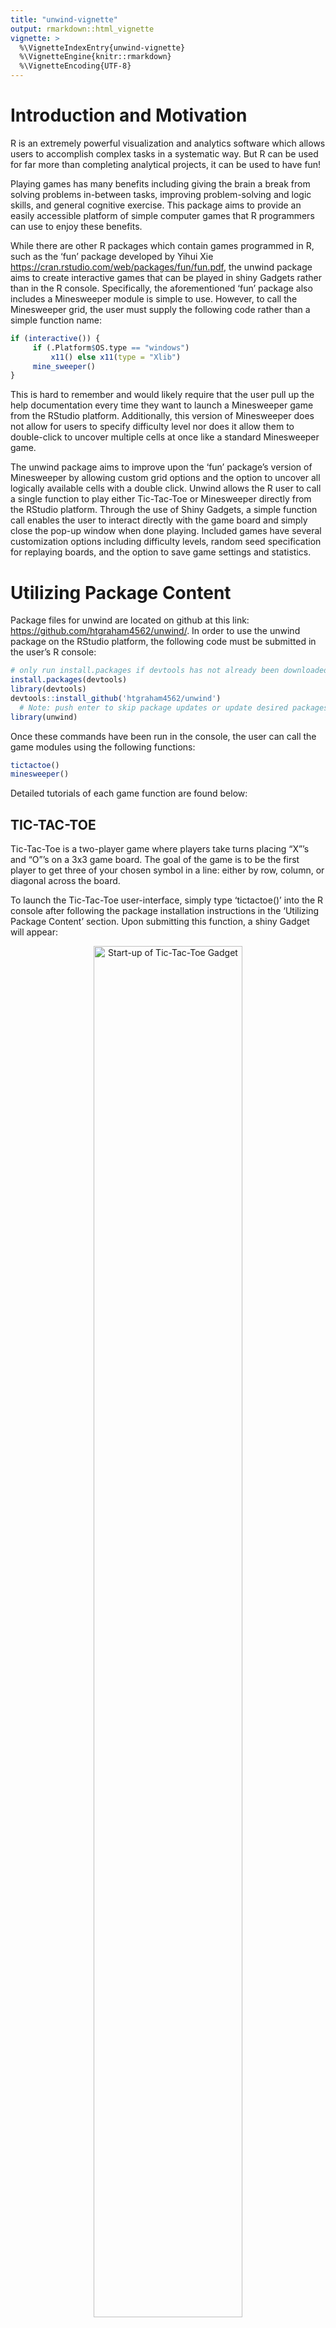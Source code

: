 ---
title: "unwind-vignette"
output: rmarkdown::html_vignette
vignette: >
  %\VignetteIndexEntry{unwind-vignette}
  %\VignetteEngine{knitr::rmarkdown}
  %\VignetteEncoding{UTF-8}
---

# Introduction and Motivation 

R is an extremely powerful visualization and analytics software which allows users to accomplish complex tasks in a systematic way. But R can be used for far more than completing analytical projects, it can be used to have fun!  

Playing games has many benefits including giving the brain a break from solving problems in-between tasks, improving problem-solving and logic skills, and general cognitive exercise. This package aims to provide an easily accessible platform of simple computer games that R programmers can use to enjoy these benefits.   
      

While there are other R packages which contain games programmed in R, such as the 'fun' package developed by Yihui Xie <https://cran.rstudio.com/web/packages/fun/fun.pdf>, the unwind package aims to create interactive games that can be played in shiny Gadgets rather than in the R console. Specifically, the aforementioned 'fun' package also includes a Minesweeper module is simple to use. However, to call the Minesweeper grid, the user must supply the following code rather than a simple function name:   

```{r, include = T, eval = F}
if (interactive()) {
     if (.Platform$OS.type == "windows")
         x11() else x11(type = "Xlib")
     mine_sweeper()
}
```

This is hard to remember and would likely require that the user pull up the help documentation every time they want to launch a Minesweeper game from the RStudio platform. Additionally, this version of Minesweeper does not allow for users to specify difficulty level nor does it allow them to double-click to uncover multiple cells at once like a standard Minesweeper game.  

The unwind package aims to improve upon the 'fun' package's version of Minesweeper by allowing custom grid options and the option to uncover all logically available cells with a double click. Unwind allows the R user to call a single function to play either Tic-Tac-Toe or Minesweeper directly from the RStudio platform. Through the use of Shiny Gadgets, a simple function call enables the user to interact directly with the game board and simply close the pop-up window when done playing. Included games have several customization options including difficulty levels, random seed specification for replaying boards, and the option to save game settings and statistics.  

# Utilizing Package Content

Package files for unwind are located on github at this link: <https://github.com/htgraham4562/unwind/>. In order to use the unwind package on the RStudio platform, the following code must be submitted in the user's R console:  

```{r, include = T, eval = F}
# only run install.packages if devtools has not already been downloaded
install.packages(devtools)
library(devtools)
devtools::install_github('htgraham4562/unwind')
  # Note: push enter to skip package updates or update desired packages  
library(unwind)
```

Once these commands have been run in the console, the user can call the game modules using the following functions:  

```{r, include = T, eval = F}
tictactoe()
minesweeper()
```

Detailed tutorials of each game function are found below:  

## TIC-TAC-TOE   

Tic-Tac-Toe is a two-player game where players take turns placing "X"'s and "O"'s on a 3x3 game board. The goal of the game is to be the first player to get three of your chosen symbol in a line: either by row, column, or diagonal across the board.   

To launch the Tic-Tac-Toe user-interface, simply type 'tictactoe()' into the R console after following the package installation instructions in the 'Utilizing Package Content' section. Upon submitting this function, a shiny Gadget will appear:  

<center>![Start-up of Tic-Tac-Toe Gadget](images/ttt1.png){#id .class width=75%}</center>   

Several game options are detailed in bottom half of the pop-up window. Here a user is able to select which type of Tic-Tac-Toe game they would like to begin playing. The main choice for this module is whether the user would like to start a one-player (default) or two-player game of Tic-Tac-Toe. Further customization options and tutorials for one and two-player games are discussed in the following subsections.   

When a user has decided they are done playing games of Tic-Tac-Toe, they are able to close the pop-up window using the 'x' button in the top right-hand corner of the Gadget. 

<center>![Closing the Tic-Tac-Toe Gadget](images/ttt2.png){#id .class width=75%}</center>   

Once the gadget has been closed, a message will appear in the user's console which reads:

*Your game log is saved as a dataframe in the global environment named 'gamelog_ttt'.  
To save your next game(s) to this log, supply the log object as the argument to the tictactoe function on startup.  
Come back to unwind soon!*   

In fact, if the user checks their global environment, they will see an object named 'gamelog_ttt' which details all completed games of Tic-Tac-Toe that were played in the prior session. The user can then save this object under a different name or write it to an external file.  

It is recommended to supply the game-log object as an argument to the start-up function the next time the user decides to play. For example, if the user did not re-name the game-log object and it still exists in the global environment, 'tictactoe(gamelog_ttt)' will start a new session of Tic-Tac-Toe in which new games will be appended to the existing game-log.  

Supplying a re-named game-log is also acceptable. For example, if the user desires to save the original game-log to a custom named object and then use it as the log for the next round of Tic-Tac-Toe, this is acceptable:  

```{r, include = T, eval = F}
custom_log_name <- gamelog_ttt
tictactoe(custom_log_name)
```

An example Tic-Tac-Toe game log is shown below.  

<center>![Example Tic-Tac-Toe Game Log](images/ttt3.png){#id .class width=75%}</center>  

 Column meanings are as follows:   
 
 * StartTime: Date and time the game was initialized (ie. when the "START GAME" button was pressed)  
 * GameType: Description of game type, either 'Two Player' or 'One Player' with selected difficulty level appended   
 * RandSeed: For one player games, the random seed that controls the computer's moves, this can be user specified if desired. For two player games, 'Not Applicable'.  
 * GameResult: Outcome of the game. For one player games, 'Win', 'Loss', or 'Draw'. For two player games, indicates which player won or 'Draw'.  
 * GameTime: Time to game completion using StartTime as the reference start time  
 * NumMoves_X: Number of moves "X" player played  
 * NumMoves_O: Number of moves "O" player played  
 
If a user tries to supply a dataframe that does not have all 7 columns detailed above, the app will continue to run but display this message:  
  
*Warning: User-supplied game log does not contain all necessary columns.  
User-supplied game log will be ignored and a new game log will be started.*   

The user-supplied game-log will be ignored and no information from the supplied dataframe will appear in the log output upon closing the Gadget.  

Alternatively, if the user tries to supply a dataframe which has additional columns included, the app will continue to run but display this message:  

*Warning: User-supplied game log contains more columns than expected.
Additional columns will be removed from game log.*  

The returned game-log upon closing the Gadget will not contain the extra columns but will contain all rows in the original game-log supplied by the user in addition to any additional games played during the session.    

### Two Player Game  

To play a two-player game of Tic-Tac-Toe, first launch the shiny Gadget as described above. Then follow the steps below:   

1. Toggle the "Game Type" switch button to indicate "Two Players"  
2. Push "START GAME"    
3. Player 1 clicks anywhere on the grid that pops up to make their first move    
4. Player 2 clicks on any blank space on the grid to make their first move   
5. Players continue to place moves until either one player wins or the game ends in a draw  

<center>![Steps for Two-Player Game](images/ttt4.png){#id .class width=75%}</center>  

Upon starting a new game, the timer shown in the bottom left corner will start to count up by seconds, indicating how long the game takes to complete. In addition, the seed value used for the computer's moves is also shown. This value is the truncated integer of the current system time.  

The grid always indicates which player is currently expected to make a play. When the game has completed, the playing grid will disappear, the timer shown in the bottom corner will say 'NA', and a dialog box will appear which details the outcome of the game. It will say one of the following messages:  

*Tic-Tac-Toe, three-in-a-row! Player 1 has won the game!*   

*Tic-Tac-Toe, three-in-a-row! Player 2 has won the game!*  

*The game has completed without a winner.*   

If a new two-player game is desired, click 'START GAME' again and follow the same process. However, if the user wants to play a one-player game, toggle the "Game Type" switch to "One Player" and follow the tutorial outlined in the following "One Player Game" section below.  

### One Player Game   

There are many more game initialization specifications for a one-player game of Tic-Tac-Toe. The basic steps to launch a new game are as follows:  

1. Toggle "Game Type" switch to "One Player"
2. Decide if you want to play first or second. Toggle the "Play Symbol" switch to reflect your choice noting that X's always go first.
  + If "O (2nd)" is selected, upon starting the game an 'X' will appear in the grid to reflect the computer's first move.
3. Select a difficulty level using the radio buttons which say "Easy", "Normal", or "Hard"
  + "Easy" will tell the computer to randomly choose a cell on the grid which is least likely to block the player's win or result in the computer's win.
  + "Normal" will tell the computer to choose a move completely at random.
  + "Hard" will have the computer prioritize winning the game, blocking the user's win, and picking the next best move in that order.
4. Specify a seed value if desired. This feature is most helpful for de-bugging, it is recommended to leave this field blank for most users.
5. Click "START GAME"
6. Begin playing by clicking on any free cell in the grid to make a move.
  + After every move made by the user, a computer move will also appear and the user can then continue to make the next desired move.  
  
<center>![Steps for Two-Player Game](images/ttt5.png){#id .class width=75%}</center>  

Upon starting a new game, the timer shown in the bottom left corner will start to count up by seconds, indicating how long the game takes to complete. In addition, the seed value used for the computer's moves is also shown. This value is the truncated integer of the current system time.  

After every user-supplied move, the grid will update for both the user and the computer. The grid will continue to update until the game ends in a win for either the user or computer or a draw. When the game has completed, the playing grid will disappear, the timer shown in the bottom corner will say 'NA', and a dialog box will appear which details the outcome of the game. It will say one of the following messages:  

*Tic-Tac-Toe, three-in-a-row! You've won the game!*   

*Oh No! You've lost the game!*  

*The game has completed without a winner.*   

If a new two-player game is desired, modify the user inputs as desired as detailed in steps 2-4 above, click 'START GAME' and follow the same game-play process. However, if the user wants to play a two-player game, toggle the "Game Type" switch to "Two Players" and follow the tutorial outlined in the following "Two Player Game" section above.    

## Minesweeper   

Minesweeper is a popular logic puzzle which used to come pre-installed on Windows operating systems. The Minesweeper game board is a grid the size of which is determined by difficulty level, where a random selection of cells in the grid are predetermined to hold mines. The number of mines in a grid is also determined by difficulty level. The remaining cells are labeled with the number of mines surrounding it. The goal of the game is to uncover all cells which do not contain a mine. If the user uncovers a cell which contains a mine, the game is lost.   

To launch the Minesweeper user-interface, simply type 'minesweeper()' into the R console after following the package installation instructions in the 'Utilizing Package Content' section. Upon submitting this function, a shiny Gadget will appear:  

<center>![Start-up of Minesweeper Gadget](images/mine1.png){#id .class width=75%}</center>   

Game options are detailed in bottom half of the pop-up window. Here a user is able to select a difficulty level they would like to begin playing. The main choice for this module is whether the user would like to start a pre-determined difficulty or a custom difficulty option of minesweeper. Further customization options and tutorials for pre-determined and custom games are discussed in the following subsections.   

When a user has decided they are done playing games of Minesweeper, they are able to close the pop-up window using the 'x' button in the top right-hand corner of the Gadget. 

<center>![Closing the Minesweeper Gadget](images/mine2.png){#id .class width=75%}</center>   

Once the gadget has been closed, a message will appear in the user's console which reads:

*Your game log is saved as a dataframe in the global environment named 'gamelog_mine'.  
To save your next game(s) to this log, supply the log object as the argument to the minesweeper function on startup.  
Come back to unwind soon!*   

In fact, if the user checks their global environment, they will see an object named 'gamelog_mine' which details all completed games of Minesweeper that were played in the prior session. The user can then save this object under a different name or write it to an external file.  

It is recommended to supply the game-log object as an argument to the start-up function the next time the user decides to play. For example, if the user did not re-name the game-log object and it still exists in the global environment, 'minesweeper(gamelog_mine)' will start a new session of Minesweeper in which new games will be appended to the existing game-log.  

Supplying a re-named game-log is also acceptable. For example, if the user desires to save the original game-log to a custom named object and then use it as the log for the next round of Minesweeper, this is acceptable:  

```{r, include = T, eval = F}
custom_log_name <- gamelog_mine
minesweeper(custom_log_name)
```

An example Minesweeper game log is shown below.  

<center>![Example Minesweeper Game Log](images/mine3.png){#id .class width=75%}</center>  

 Column meanings are as follows:   
 
 * StartTime: Date and time the game was initialized (ie. when the "START GAME" button was pressed)  
 * DiffLev: Description of difficulty level, either "Beginner", "Intermediate", "Expert", or "Custom"  
 * NumRows: Number of rows in the playing grid (8 if Beginner Game, 16 if Intermediate or Expert Game, User supplied if Custom Game)  
 * NumCols: Number of columns in the playing grid (8 if Beginner Game, 16 if Intermediate Game, 30 if Expert Game, User supplied if Custom Game)   
 * NumMines: Number of mines in the playing grid (10 if Beginner Game, 40 if Intermediate Game, 99 if Expert Game, User supplied if Custom Game)   
 * RandSeed: Random seed that controls the layout of mines on the playing grid, this can be user specified if desired.    
 * GameResult: Outcome of the game. Either "Win" or "Loss".  
 * GameTime: Time to game completion using StartTime as the reference start time  
 
If a user tries to supply a dataframe that does not have all 8 columns detailed above, the app will continue to run but display this message:  
  
*Warning: User-supplied game log does not contain all necessary columns.  
User-supplied game log will be ignored and a new game log will be started.*   

The user-supplied game-log will be ignored and no information from the supplied dataframe will appear in the log output upon closing the Gadget.  

Alternatively, if the user tries to supply a dataframe which has additional columns included, the app will continue to run but display this message:  

*Warning: User-supplied game log contains more columns than expected.
Additional columns will be removed from game log.*  

The returned game-log upon closing the Gadget will not contain the extra columns but will contain all rows in the original game-log supplied by the user in addition to any additional games played during the session.    

### Built-in Difficulty Levels  

To play a standard difficulty level, first launch the shiny Gadget as described above. Then follow the steps below:   

1. Change radio button to desired standard difficulty level:  
  * Beginner: Gives a 8 x 8 grid with 10 mines  
  * Intermediate: Gives a 16 x 16 grid with 40 mines  
  * Expert: Gives a 16 x 30 grid with 99 mines  
2. Specify a seed value if desired. This feature is most helpful for de-bugging, it is recommended to leave this field blank for most users.  
3. Push "START GAME" and wait for playing grid to appear      
4. Double click on any cell in the grid to uncover the cell  
5. Click on any cell in the grid to flag the cell  
6. Continue to uncover and flag cells until all cells except mines are uncovered (win) or a mine is inadvertently uncovered (loss)    

<center>![Steps for Standard Difficulty Game](images/mine4.png){#id .class width=75%}</center>  

Upon starting a new game, the timer shown in the bottom left corner will start to count up by seconds, indicating how long the game takes to complete. In addition, the seed value used for the determining the location of mines is also shown. This value is the truncated integer of the current system time.  

The grid always indicates which difficulty level was specified upon game initiation and how many remaining mines (ie. have not been flagged) in the playing grid. When the game has completed, the playing grid will disappear, the timer shown in the bottom corner will say 'NA', and a dialog box will appear which details the outcome of the game. It will say one of the following messages:  

*Congratulations! You've won the game!*   

*Oh No! You've uncovered a mine!*  

If a new standard difficulty game is desired, click new difficulty level ("Beginner", "Intermediate", "Expert") using the radio buttons and then click "START GAME" again and follow the same process. However, if the user wants to play a custom-grid game, click the "Custom" option radio button and follow the tutorial outlined in the following "Custom Difficulty Level" section below.  

### Custom Difficulty Level

To play a custom difficulty level, first launch the shiny Gadget as described above. Then follow the steps below:   

1. Change radio button to "Custom".  
2. Specify desired game parameters:  
  * Rows input box will take a numeric value from 1 to 30  
  * Columns input box will take a numeric value from 1 to 50  
  * Mines input box will take a numeric value from 1 to 499 (Note: it is recommended that the maximum number of mines for any grid should be less than or equal to (number of rows - 1) *(number of columns - 1))  
2. Specify a seed value if desired. This feature is most helpful for de-bugging, it is recommended to leave this field blank for most users.  
3. Push "START GAME" and wait for playing grid to appear      
4. Double click on any cell in the grid to uncover the cell  
5. Click on any cell in the grid to flag the cell  
6. Continue to uncover and flag cells until all cells except mines are uncovered (win) or a mine is inadvertently uncovered (loss)    

<center>![Steps for Custom Difficulty Game](images/mine5.png){#id .class width=75%}</center>  

Upon starting a new game, the timer shown in the bottom left corner will start to count up by seconds, indicating how long the game takes to complete. In addition, the seed value used for the determining the location of mines is also shown. This value is the truncated integer of the current system time.  

The grid always indicates "Custom Mode" upon game initiation and also indicates how many remaining mines (ie. have not been flagged) in the playing grid. When the game has completed, the playing grid will disappear, the timer shown in the bottom corner will say 'NA', and a dialog box will appear which details the outcome of the game. It will say one of the following messages:  

*Congratulations! You've won the game!*   

*Oh No! You've uncovered a mine!*  

If a new standard custom game is desired, alter the game parameters in steps 2-3 above and then click "START GAME" and follow the same process. However, if the user wants to play a standard difficulty game, click one of the standard difficulty radio buttons ('Beginner', 'Intermediate', 'Expert') and follow the tutorial outlined in the "Built-in Difficulty Levels" section above.  

# Future Work  

Future work on the unwind package may the following:  

* In both Minesweeper and Tic-Tac-Toe modules, the playing grid disappears when the outcome of the game has been determined. This can be slightly jarring for the user, especially in Tic-Tac-Toe where the user may not have seen the winning move before it is played. Future plans would allow the grid to be visible after the game has completed but not allow the user to continue to make moves on the game board. This would be accomplished with a dynamic binary logical object which determines whether the game has been completed, and therefore, whether a move can be made.  

* In both Minesweeper and Tic-Tac-Toe modules, the user input for the seed value is a textInput shiny object. This is not optimal since a seed value needs to be numeric to be valid. However, simply changing the input to a numericInput shiny objects requires that the developer specify a default value. In the unwind package, we want to use the system time (as.numeric(Sys.time())) for the default seed value every time the 'START GAME' button is pressed. This is not entirely straightforward since the default numericInput value is only specified once. Some research and use-case testing needs to be done to address this potential bug.  

* In both Minesweeper and Tic-Tac-Toe modules, only completed games get written to the log. This is because the end of a game is a natural breaking point to push the log to the global environment. However, the log files would be more complete if terminated games were included in the game logs. This could be accomplished by checking whether the previous game has completed when the 'START GAME' button is pressed. If not, an 'incomplete game' entry in the game log should be written and pushed to the global environment. The only hole with this plan is if a game is terminated by closing the module window which would not have a straightforward way of being accounted for in the game log.  

* The Minesweeper module of the unwind package has a tendency to run slowly. Start-up of the game board is particularly slow which could lead the user to thinking that the game is not loading. A temporary quick-fix could be to display a message while the board creation is ongoing. However, ideally optimization options to creating the game board could be explored. The current code loops through every cell in the grid before the game starts to pre-determine all of the true cell values. One alternative is to only determine a cell's value when the user clicks on that cell. This would save some time up front but might make the user's solve time a little longer. Some efficiency testing is needed to determine an ideal solution.   

* Finally, the unwind package's goal is to create modules which allow R programmers to take a brain break in between tasks. Thus, additional shiny Gadget games could be explored for further package development. Games such as wordsearch, crossword puzzles, and sudoku could be candidates for future game developments.   
